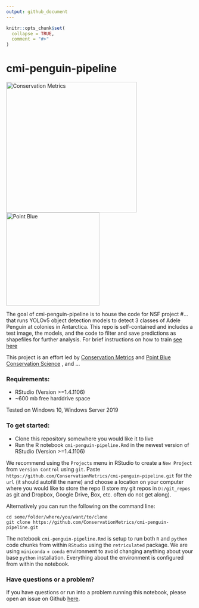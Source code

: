 ```yaml
---
output: github_document
---
```


<!-- README.md is generated from README.Rmd. Please edit that file -->

```r
knitr::opts_chunk$set(
  collapse = TRUE,
  comment = "#>"
)
```

# cmi-penguin-pipeline

[![](https://conservationmetrics.com/wp-content/uploads/conservation_metrics_350px-01.png "Conservation Metrics"){width="350"}](https://www.conservationmetrics.com)[![](https://data.pointblue.org/apps/assets/images/pb-logo-full.png "Point Blue"){width="250"}](https://www.pointblue.org)

<!-- badges: start -->

<!-- badges: end -->

The goal of cmi-penguin-pipeline is to house the code for NSF project
\#... that runs YOLOv5 object detection models to detect 3 classes of
Adele Penguin at colonies in Antarctica. This repo is self-contained and
includes a test image, the models, and the code to filter and save
predictions as shapefiles for further analysis. For brief instructions on
how to train [see here](training_instuctions.md)

This project is an effort led by [Conservation
Metrics](https://www.conservationmetrics.com "CMI") and [Point Blue Conservation
Science](https://www.pointblue.org "PointBlue") , and ...

### Requirements:

-   RStudio (Version \>=1.4.1106)
-   \~600 mb free harddrive space

Tested on Windows 10, Windows Server 2019

### To get started:

-   Clone this repository somewhere you would like it to live
-   Run the R notebook `cmi-penguin-pipeline.Rmd` in the newest version
    of RStudio (Version \>=1.4.1106)

We recommend using the `Projects` menu in RStudio to create a
`New Project` from `Version Control` using `git`. Paste
`https://github.com/ConservationMetrics/cmi-penguin-pipeline.git` for
the `url` (it should autofill the name) and choose a location on your
computer where you would like to store the repo (I store my git repos in
`D:/git_repos` as git and Dropbox, Google Drive, Box, etc. often do not
get along).

Alternatively you can run the following on the command line:

    cd some/folder/where/you/want/to/clone
    git clone https://github.com/ConservationMetrics/cmi-penguin-pipeline.git

The notebook `cmi-penguin-pipeline.Rmd` is setup to run both `R` and
`python` code chunks from within `RStudio` using the `retriculated`
package. We are using `miniconda` + `conda` environment to avoid
changing anything about your base `python` installation. Everything
about the environment is configured from within the notebook.

### Have questions or a problem?

If you have questions or run into a problem running this notebook,
please open an issue on Github
[here](https://github.com/ConservationMetrics/cmi-penguin-pipeline/issues).
